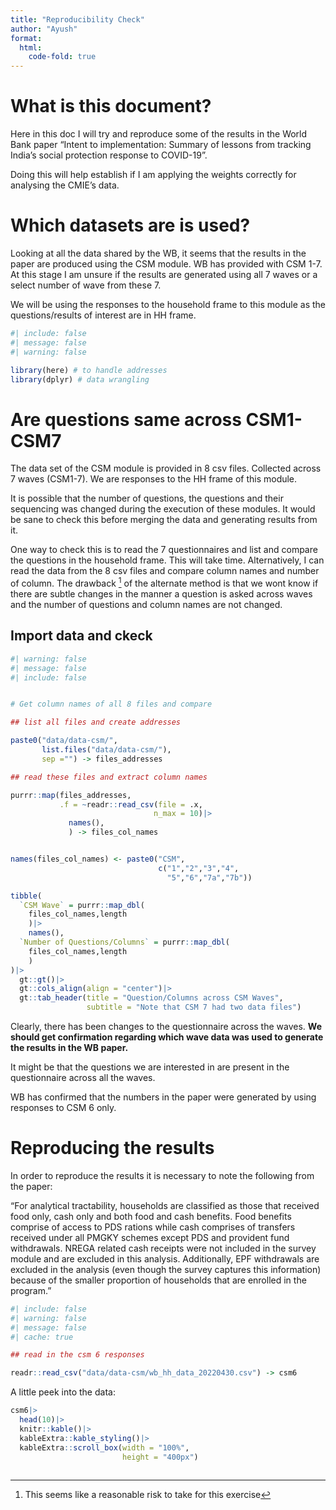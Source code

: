 ```yaml
---
title: "Reproducibility Check"
author: "Ayush"
format: 
  html:
    code-fold: true
---
```


# What is this document?

Here in this doc I will try and reproduce some of the results in the World Bank paper "Intent to implementation: Summary of lessons from tracking India's social protection response to COVID-19".

Doing this will help establish if I am applying the weights correctly for analysing the CMIE's data. 

# Which datasets are is used?

Looking at all the data shared by the WB, it seems that the results in the paper are produced using the CSM module. WB has provided with CSM 1-7. At this stage I am unsure if the results are generated using all 7 waves or a select number of wave from these 7.

We will be using the responses to the household frame to this module as the questions/results of interest are in HH frame.


```r
#| include: false
#| message: false
#| warning: false

library(here) # to handle addresses
library(dplyr) # data wrangling

```

# Are questions same across CSM1-CSM7

The data set of the CSM module is provided in 8 csv files. Collected across 7 waves (CSM1-7). We are responses to the HH frame of this module. 

It is possible that the number of questions, the questions and their sequencing was changed during the execution of these modules. It  would be sane to check this before merging the data and generating results from it. 

One way to check this is to read the 7 questionnaires and list and compare the questions in the household frame. This will take time. Alternatively, I can read the data from the 8 csv files and compare column names and number of column. The drawback ^[This seems like a reasonable risk to take for this exercise] of the alternate method is that we wont know if there are subtle changes in the manner a question is asked across waves and the number of questions and column names are not changed. 

## Import data and ckeck

```r
#| warning: false
#| message: false
#| include: false


# Get column names of all 8 files and compare

## list all files and create addresses

paste0("data/data-csm/",
       list.files("data/data-csm/"),
       sep ="") -> files_addresses

## read these files and extract column names

purrr::map(files_addresses,
           .f = ~readr::read_csv(file = .x,
                                n_max = 10)|>
             names(),
             ) -> files_col_names


names(files_col_names) <- paste0("CSM",
                                 c("1","2","3","4",
                                   "5","6","7a","7b"))

```

```r
tibble(
  `CSM Wave` = purrr::map_dbl(
    files_col_names,length
    )|>
    names(),
  `Number of Questions/Columns` = purrr::map_dbl(
    files_col_names,length
    )
)|>
  gt::gt()|>
  gt::cols_align(align = "center")|>
  gt::tab_header(title = "Question/Columns across CSM Waves",
                 subtitle = "Note that CSM 7 had two data files")


```

Clearly, there has been changes to the questionnaire across the waves. __We should get confirmation regarding which wave data was used to generate the results in the WB paper.__ 

It might be that the questions we are interested in are present in the questionnaire across all the waves.

:::{.callout-note}
WB has confirmed that the numbers in the paper were generated by using responses to CSM 6 only.
:::

# Reproducing the results

In order to reproduce the results it is necessary to note the following from the paper:

:::{.callout-important}
"For analytical tractability, households are classified
as those that received food only, cash only and both
food and cash benefits. Food benefits comprise
of access to PDS rations while cash comprises of
transfers received under all PMGKY schemes except
PDS and provident fund withdrawals. NREGA
related cash receipts were not included in the
survey module and are excluded in this analysis.
Additionally, EPF withdrawals are excluded in the
analysis (even though the survey captures this
information) because of the smaller proportion of
households that are enrolled in the program."
:::


```r
#| include: false
#| warning: false
#| message: false
#| cache: true

## read in the csm 6 responses 

readr::read_csv("data/data-csm/wb_hh_data_20220430.csv") -> csm6

```

A little peek into the data:

```r
csm6|>
  head(10)|>
  knitr::kable()|>
  kableExtra::kable_styling()|>
  kableExtra::scroll_box(width = "100%",
                         height = "400px")
  
```

